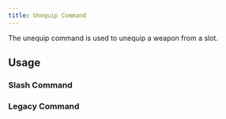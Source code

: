 ```yaml
---
title: Unequip Command
---
```



The unequip command is used to unequip a weapon from a slot.

## Usage

### Slash Command

<UnequipCommand 
    isSlashCommand={true} 
    verified={false}
/>

### Legacy Command

<UnequipCommand 
    isSlashCommand={false} 
    verified={false}
/>